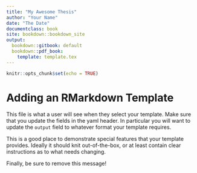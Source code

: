 ```yaml
---
title: "My Awesome Thesis"
author: "Your Name"
date: "The Date"
documentclass: book
site: bookdown::bookdown_site
output:
  bookdown::gitbook: default
  bookdown::pdf_book:
    template: template.tex
---
```


```r
knitr::opts_chunk$set(echo = TRUE)
```

# Adding an RMarkdown Template

This file is what a user will see when they select your template. Make sure that you update the fields in the yaml header. In particular you will want to update the `output` field to whatever format your template requires.

This is a good place to demonstrate special features that your template provides. Ideally it should knit out-of-the-box, or at least contain clear instructions as to what needs changing.

Finally, be sure to remove this message!
